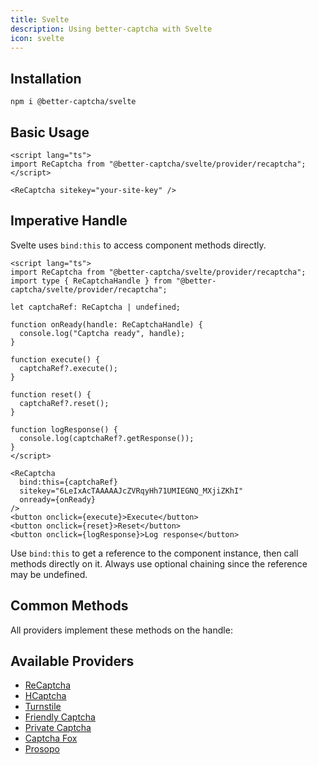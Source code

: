 ```yaml
---
title: Svelte
description: Using better-captcha with Svelte
icon: svelte
---
```


## Installation

```npm
npm i @better-captcha/svelte
```

## Basic Usage

```svelte
<script lang="ts">
import ReCaptcha from "@better-captcha/svelte/provider/recaptcha";
</script>

<ReCaptcha sitekey="your-site-key" />
```

## Imperative Handle

Svelte uses `bind:this` to access component methods directly.

```svelte
<script lang="ts">
import ReCaptcha from "@better-captcha/svelte/provider/recaptcha";
import type { ReCaptchaHandle } from "@better-captcha/svelte/provider/recaptcha";

let captchaRef: ReCaptcha | undefined;

function onReady(handle: ReCaptchaHandle) {
  console.log("Captcha ready", handle);
}

function execute() {
  captchaRef?.execute();
}

function reset() {
  captchaRef?.reset();
}

function logResponse() {
  console.log(captchaRef?.getResponse());
}
</script>

<ReCaptcha
  bind:this={captchaRef}
  sitekey="6LeIxAcTAAAAAJcZVRqyHh71UMIEGNQ_MXjiZKhI"
  onready={onReady}
/>
<button onclick={execute}>Execute</button>
<button onclick={reset}>Reset</button>
<button onclick={logResponse}>Log response</button>
```

Use `bind:this` to get a reference to the component instance, then call methods directly on it. Always use optional chaining since the reference may be undefined.

## Common Methods

All providers implement these methods on the handle:

<AutoTypeTable path="../../packages/core/src/provider.ts" name="CaptchaHandle" />

## Available Providers

- [ReCaptcha](/docs/provider/recaptcha)
- [HCaptcha](/docs/provider/hcaptcha)
- [Turnstile](/docs/provider/turnstile)
- [Friendly Captcha](/docs/provider/friendly-captcha)
- [Private Captcha](/docs/provider/private-captcha)
- [Captcha Fox](/docs/provider/captcha-fox)
- [Prosopo](/docs/provider/prosopo)

